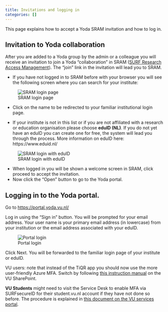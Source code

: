 ```yaml
---
title: Invitations and logging in
categories: []
---
```


This page explains how to accept a Yoda SRAM invitation and how to log in.

## Invitation to Yoda collaboration
After you are added to a Yoda group by the admin or a colleague you will receive an invitation to join a Yoda "collaboration" in SRAM ([SURF Research Access Management](https://www.surf.nl/en/services/surf-research-access-management)). The "join" link in the invitation will lead you to SRAM. 

- If you have not logged in to SRAM before with your browser you will see the following screen where you can search for your institute:

![SRAM login page](/public/manuals/yoda/acc-portal-login.png)

- Click on the name to be redirected to your familiar institutional login page.

- If your institute is not in this list or if you are not affiliated with a research or education organisation please choose **eduID (NL)**. If you do not yet have an eduID you can create one for free, the system will lead you through the process. More information on eduID here: https://www.eduid.nl/

![SRAM login with eduID](/public/manuals/yoda/acc-sram-login-with-eduid.png)

- When logged in you will be shown a welcome screen in SRAM, click proceed to accept the invitation. 
- Now click the "Open" button to go to the Yoda portal. 

## Logging in to the Yoda portal.
Go to [https://portal.yoda.vu.nl/](https://portal.yoda.vu.nl/)

Log in using the "Sign in" button. You will be prompted for your email address. Your user name is your primary email address (in lowercase) from your institution or the email address associated with your eduID.

![Portal login](/public/manuals/yoda/acc-portal-login.png)

Click Next. You will be forwarded to the familiar login page of your institute or eduID.

VU users: note that instead of the TiQR app you should now use the 
more user-friendly Azure MFA. Switch by following [this instruction manual](https://vunl.sharepoint.com/:f:/r/sites/Collaboration-Services/Identity%20and%20security/Tiqr%20-%20MFA%20Manuals?csf=1&web=1&e=KhnHHc) 
on the VU SharePoint.

**VU Students** might need to visit the Service Desk to enable MFA via SURFsecureID for their student.vu.nl account if they have not done so before. The procedure is explained in [this document on the VU services portal](https://services.vu.nl/kb_view.do?sysparm_article=KB0011809).